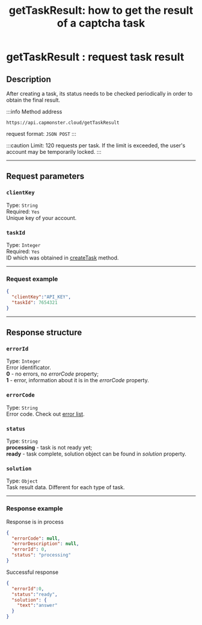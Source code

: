 ﻿---
sidebar_position: 1
sidebar_label: getTaskResult
title: "getTaskResult: how to get the result of a captcha task"
description: "Learn how to use the getTaskResult method in the Capmonster Cloud API to get the result of a task. Detailed description of parameters, responses and sample queries. Fast and convenient captcha solution online!"
---


<ArticleHead slug="api/methods/get-task-result" />

# getTaskResult : request task result
## Description
After creating a task, its status needs to be checked periodically in order to obtain the final result.

:::info Method address
```http
https://api.capmonster.cloud/getTaskResult
```
request format: `JSON POST`
:::

:::caution
Limit: 120 requests per task. If the limit is exceeded, the user's account may be temporarily locked. 
:::

---

## Request parameters

### `clientKey`
Type: `String` <br />
Required: `Yes`<br />
Unique key of your account.

### `taskId`
Type: `Integer` <br />
Required: `Yes`<br />
ID which was obtained in [createTask](./create-task.mdx) method.

---
### Request example

```json
{
  "clientKey":"API_KEY",
  "taskId": 7654321
}
```
--- 
## Response structure

### `errorId`
Type: `Integer` <br />
Error identificator.<br />**0** - no errors, no *errorCode* property;<br />**1** - error, information about it is in the *errorCode* property.

### `errorCode`
Type: `String` <br />
Error code. Check out [error list](../api-errors.mdx).

### `status`
Type: `String` <br />
**processing** -  task is not ready yet;<br />**ready** - task complete, solution object can be found in *solution* property.

### `solution`
Type: `Object` <br />
Task result data. Different for each type of task.

---
### Response example

Response is in process

```json
{
  "errorCode": null,
  "errorDescription": null,
  "errorId": 0,
  "status": "processing"
}
```

Successful response

```json
{
  "errorId":0,
  "status":"ready",
  "solution": {
    "text":"answer"
  }
}
```
